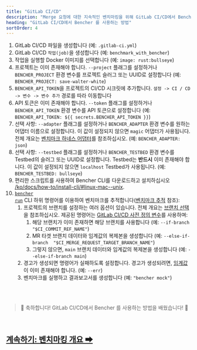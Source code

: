 ```yaml
---
title: "GitLab CI/CD"
description: "Merge 요청에 대한 지속적인 벤치마킹을 위해 GitLab CI/CD에서 Bencher 사용"
heading: "GitLab CI/CD에서 Bencher 를 사용하는 방법"
sortOrder: 4
---
```



<GitLabCiYaml />

1. GitLab CI/CD 파일을 생성합니다 (예: `.gitlab-ci.yml`)
1. GitLab CI/CD `작업(job)`을 생성합니다 (예: `benchmark_with_bencher`)
1. 작업을 실행할 Docker 이미지를 선택합니다 (예: `image: rust:bullseye`)
1. 프로젝트는 이미 존재해야 합니다. `--project` 플래그를 설정하거나 `BENCHER_PROJECT` 환경 변수를 프로젝트 슬러그 또는 UUID로 설정합니다 (예: `BENCHER_PROJECT: save-walter-white`)
1. `BENCHER_API_TOKEN`을 프로젝트의 CI/CD 시크릿에 추가합니다. `설정 -> CI / CD -> 변수 -> 변수 추가` 경로를 따라 이동합니다
1. API 토큰은 이미 존재해야 합니다. `--token` 플래그를 설정하거나 `BENCHER_API_TOKEN` 환경 변수를 API 토큰으로 설정합니다 (예: `BENCHER_API_TOKEN: ${{ secrets.BENCHER_API_TOKEN }}`)
1. 선택 사항: `--adapter` 플래그를 설정하거나 `BENCHER_ADAPTER` 환경 변수를 원하는 어댑터 이름으로 설정합니다. 이 값이 설정되지 않으면 `magic` 어댑터가 사용됩니다. 전체 개요는 [벤치마크 하네스 어댑터](/ko/docs/explanation/adapters/)를 참조하십시오. (예: `BENCHER_ADAPTER: json`)
1. 선택 사항: `--testbed` 플래그를 설정하거나 `BENCHER_TESTBED` 환경 변수를 Testbed의 슬러그 또는 UUID로 설정합니다. Testbed는 **반드시** 이미 존재해야 합니다. 이 값이 설정되지 않으면 `localhost` Testbed가 사용됩니다. (예: `BENCHER_TESTBED: bullseye`)
1. 편리한 스크립트를 사용하여 Bencher CLI를 다운로드하고 설치하십시오 [/ko/docs/how-to/install-cli/#linux-mac--unix](/ko/docs/how-to/install-cli/#linux-mac--unix).
1. <code><a href="/ko/docs/explanation/bencher-run/">bencher run</a></code> CLI 하위 명령어를 이용하여 벤치마크를 추적합니다([벤치마크 추적](/ko/docs/how-to/track-benchmarks/) 참조):
    1. 프로젝트의 브랜치를 설정하는 여러 옵션이 있습니다. 전체 개요는 [브랜치 선택](/ko/docs/explanation/branch-selection/)을 참조하십시오. 제공된 명령어는 [GitLab CI/CD 사전 정의 변수](https://docs.gitlab.com/ee/ci/variables/predefined_variables.html)를 사용하며:
        1. 해당 브랜치가 이미 존재하면 해당 브랜치를 사용합니다 (예: `--if-branch "$CI_COMMIT_REF_NAME"`)
        1. MR 타겟 브랜치 데이터와 임계값의 복제본을 생성합니다 (예: `--else-if-branch  "$CI_MERGE_REQUEST_TARGET_BRANCH_NAME"`)
        1. 그렇지 않으면, `main` 브랜치 데이터와 임계값의 복제본을 생성합니다 (예: `--else-if-branch main`)
    1. 경고가 생성되면 명령어가 실패하도록 설정합니다. 경고가 생성되려면, [임계값](/ko/docs/explanation/thresholds/)이 이미 존재해야 합니다. (예: `--err`)
    1. 벤치마크를 실행하고 결과보고서를 생성합니다 (예: `"bencher mock"`)

<br/>
<br/>

> 🐰 축하합니다! GitLab CI/CD에서 Bencher 를 사용하는 방법을 배웠습니다! 🎉

<br/>

<h2><a href="/ko/docs/explanation/benchmarking/">계속하기: 벤치마킹 개요 ➡</a></h2>